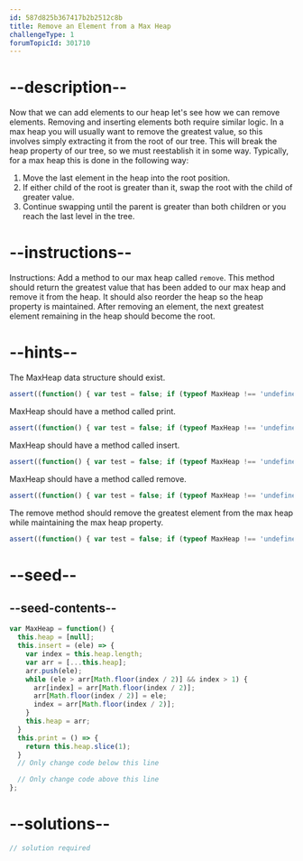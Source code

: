 ```yaml
---
id: 587d825b367417b2b2512c8b
title: Remove an Element from a Max Heap
challengeType: 1
forumTopicId: 301710
---
```


# --description--

Now that we can add elements to our heap let's see how we can remove elements. Removing and inserting elements both require similar logic. In a max heap you will usually want to remove the greatest value, so this involves simply extracting it from the root of our tree. This will break the heap property of our tree, so we must reestablish it in some way. Typically, for a max heap this is done in the following way:

<ol>
  <li>Move the last element in the heap into the root position.</li>
  <li>If either child of the root is greater than it, swap the root with the child of greater value.</li>
  <li>Continue swapping until the parent is greater than both children or you reach the last level in the tree.</li>
</ol>

# --instructions--

Instructions: Add a method to our max heap called `remove`. This method should return the greatest value that has been added to our max heap and remove it from the heap. It should also reorder the heap so the heap property is maintained. After removing an element, the next greatest element remaining in the heap should become the root.

# --hints--

The MaxHeap data structure should exist.

```js
assert((function() { var test = false; if (typeof MaxHeap !== 'undefined') { test = new MaxHeap() }; return (typeof test == 'object')})());
```

MaxHeap should have a method called print.

```js
assert((function() { var test = false; if (typeof MaxHeap !== 'undefined') { test = new MaxHeap() } else { return false; }; return (typeof test.print == 'function')})());
```

MaxHeap should have a method called insert.

```js
assert((function() { var test = false; if (typeof MaxHeap !== 'undefined') { test = new MaxHeap() } else { return false; }; return (typeof test.insert == 'function')})());
```

MaxHeap should have a method called remove.

```js
assert((function() { var test = false; if (typeof MaxHeap !== 'undefined') { test = new MaxHeap() } else { return false; }; return (typeof test.remove == 'function')})());
```

The remove method should remove the greatest element from the max heap while maintaining the max heap property.

```js
assert((function() { var test = false; if (typeof MaxHeap !== 'undefined') { test = new MaxHeap() } else { return false; }; test.insert(30); test.insert(300); test.insert(500); test.insert(10); let result = []; result.push(test.remove()); result.push(test.remove()); result.push(test.remove()); result.push(test.remove());  return (result.join('') == '5003003010') })());
```

# --seed--

## --seed-contents--

```js
var MaxHeap = function() {
  this.heap = [null];
  this.insert = (ele) => {
    var index = this.heap.length;
    var arr = [...this.heap];
    arr.push(ele);
    while (ele > arr[Math.floor(index / 2)] && index > 1) {
      arr[index] = arr[Math.floor(index / 2)];
      arr[Math.floor(index / 2)] = ele;
      index = arr[Math.floor(index / 2)];
    }
    this.heap = arr;
  }
  this.print = () => {
    return this.heap.slice(1);
  }
  // Only change code below this line

  // Only change code above this line
};
```

# --solutions--

```js
// solution required
```
